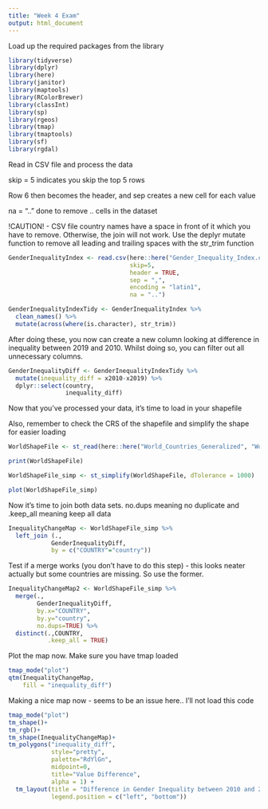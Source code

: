 ```yaml
---
title: "Week 4 Exam"
output: html_document
---
```


Load up the required packages from the library

```r
library(tidyverse)
library(dplyr)
library(here)
library(janitor)
library(maptools)
library(RColorBrewer)
library(classInt)
library(sp)
library(rgeos)
library(tmap)
library(tmaptools)
library(sf)
library(rgdal)
```

Read in CSV file and process the data

skip = 5 indicates you skip the top 5 rows

Row 6 then becomes the header, and sep creates a new cell for each value

na = ".." done to remove .. cells in the dataset

!CAUTION! - CSV file country names have a space in front of it which you have to remove. Otherwise, the join will not work. Use the deplyr mutate function to remove all leading and trailing spaces with the str_trim function

```r
GenderInequalityIndex <- read.csv(here::here("Gender_Inequality_Index.csv"), 
                                  skip=5,
                                  header = TRUE,
                                  sep = ",", 
                                  encoding = "latin1",
                                  na = "..")

GenderInequalityIndexTidy <- GenderInequalityIndex %>%
  clean_names() %>%
  mutate(across(where(is.character), str_trim))
```

After doing these, you now can create a new column looking at difference in inequality between 2019 and 2010. Whilst doing so, you can filter out all unnecessary columns.

```r
GenderInequalityDiff <- GenderInequalityIndexTidy %>%
  mutate(inequality_diff = x2010-x2019) %>%
  dplyr::select(country,
                inequality_diff)
```

Now that you've processed your data, it's time to load in your shapefile

Also, remember to check the CRS of the shapefile and simplify the shape for easier loading

```r
WorldShapeFile <- st_read(here::here("World_Countries_Generalized", "World_Countries__Generalized_.shp"))

print(WorldShapeFile)

WorldShapeFile_simp <- st_simplify(WorldShapeFile, dTolerance = 1000)

plot(WorldShapeFile_simp)
```

Now it's time to join both data sets. no.dups meaning no duplicate and .keep_all meaning keep all data

```r
InequalityChangeMap <- WorldShapeFile_simp %>%
  left_join (.,
            GenderInequalityDiff,
            by = c("COUNTRY"="country"))
```

Test if a merge works (you don't have to do this step) - this looks neater actually but some countries are missing. So use the former.

```r
InequalityChangeMap2 <- WorldShapeFile_simp %>%
  merge(.,
        GenderInequalityDiff,
        by.x="COUNTRY",
        by.y="country",
        no.dups=TRUE) %>%
  distinct(.,COUNTRY,
           .keep_all = TRUE)
```

Plot the map now. Make sure you have tmap loaded

```r
tmap_mode("plot")
qtm(InequalityChangeMap,
    fill = "inequality_diff")
```

Making a nice map now - seems to be an issue here.. I'll not load this code

```r
tmap_mode("plot")
tm_shape()+
tm_rgb()+
tm_shape(InequalityChangeMap)+
tm_polygons("inequality_diff",
            style="pretty",
            palette="RdYlGn",
            midpoint=0,
            title="Value Difference",
            alpha = 1) +
  tm_layout(title = "Difference in Gender Inequality between 2010 and 2019",
            legend.position = c("left", "bottom"))
```
